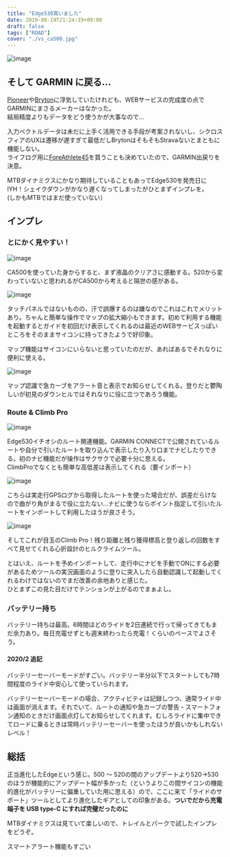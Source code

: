 ---
title: "Edge530買いました"
date: 2019-08-19T21:24:19+09:00
draft: false
tags: ["ROAD"]
cover: "./vs_ca500.jpg"
---

![image](./vs_ca500.jpg)

## そして GARMIN に戻る...

[Pioneer](https://amzn.to/2Z1Co5i)や[Bryton](https://amzn.to/2YZczDe)に浮気していたけれども、WEBサービスの完成度の点でGARMINにまさるメーカーはなかった。  
結局精度よりもデータをどう使うかが大事なので…

入力ベクトルデータは未だに上手く活用できる手段が考案されないし、シクロスフィアのUXは遷移が遅すぎて最低だしBrytonはそもそもStravaないとまともに機能しない。  
ライフログ用に[ForeAthlete45](https://amzn.to/33GjkIG)を買うことも決めていたので、GARMIN出戻りを決意。

MTBダイナミクスにかなり期待していることもあってEdge530を発売日にIYH！シェイクダウンがかなり遅くなってしまったがひとまずインプレを。  
(しかもMTBではまだ使っていない）

<LinkBox url="https://www.amazon.co.jp/dp/B08DD3LRH3/" isAmazonLink />

## インプレ

### とにかく見やすい！

![image](./basicview.jpg)

CA500を使っていた身からすると、まず液晶のクリアさに感動する。520から変わっていないと思われるがCA500から考えると隔世の感がある。

![image](./pan.jpg)

タッチパネルではないものの、汗で誤爆するのは嫌なのでこれはこれでメリットあり。ちゃんと簡単な操作でマップの拡大縮小もできます。初めて利用する機能を起動するとガイドを初回だけ表示してくれるのは最近のWEBサービスっぽいところをそのままサイコンに持ってきたようで好印象。

マップ機能はサイコンにいらないと思っていたのだが、あればあるでそれなりに便利に使える。

![image](./sharp.jpg)

マップ認識で急カーブをアラート音と表示でお知らせしてくれる。登りだと鬱陶しいが初見のダウンヒルではそれなりに役に立つであろう機能。

### Route & Climb Pro

![image](./routeguide.jpg)

Edge530イチオシのルート関連機能。GARMIN CONNECTで公開されているルートや自分で引いたルートを取り込んで表示したり入り口までナビしたりできる。初のナビ機能だが操作はサクサクで必要十分に思える。  
ClimbProでなくとも簡単な高低差は表示してくれる（要インポート）

![image](./confuseroute.jpg)

こちらは実走行GPSログから取得したルートを使った場合だが、誤差だらけなので曲がり角がまるで役に立たない…ナビに使うならポイント指定して引いたルートをインポートして利用したほうが良さそう。

![image](./climbpro.jpg)

そしてこれが目玉のClimb Pro！残り距離と残り獲得標高と登り返しの回数をすべて見せてくれる心折設計のヒルクライムツール。

とはいえ、ルートを予めインポートして、走行中にナビを手動でONにする必要があるためツールの実況画面のように登りに突入したら自動認識して起動してくれるわけではないのでまだ改善の余地ありと感じた。  
ひとまずこの見た目だけでテンションが上がるのでまぁよし。

### バッテリー持ち

バッテリー持ちは最高。6時間ほどのライドを2日連続で行って帰ってきてもまだ余力あり。毎日充電せずとも週末終わったら充電！くらいのペースでよさそう。

#### 2020/2 追記

バッテリーセーバーモードがすごい。バッテリー半分以下でスタートしても7時間程度のライド中安心して使っていられます。

バッテリーセーバーモードの場合、アクティビティは記録しつつ、通常ライド中は画面が消えます。それでいて、ルートの通知や急カーブの警告・スマートフォン通知のときだけ画面点灯してお知らせしてくれます。むしろライドに集中できてロードに乗るときは常時バッテリーセーバーを使ったほうが良いかもしれないレベル！

<LinkBox url="https://www.amazon.co.jp/dp/B08DD3LRH3/" isAmazonLink />

## 総括

正当進化したEdgeという感じ。500 ～ 520の間のアップデートより520->530のほうが機能的にアップデート幅が多かった（というよりこの間サイコンの機能的進化がバッテリーに偏重していた用に思える）ので、ここに来て「ライドのサポート」ツールとしてより進化したギアとしての印象がある。**ついでだから充電端子を USB type-C にすれば完璧だったのに**

MTBダイナミクスは見ていて楽しいので、トレイルとパークで試したインプレをどうぞ。

<LinkBox url="https://blog.gensobunya.net/post/2019/11/edge530_mtbd/" />

スマートアラート機能もすごい

<LinkBox url="https://blog.gensobunya.net/post/2021/08/edge_smart_alart" />
